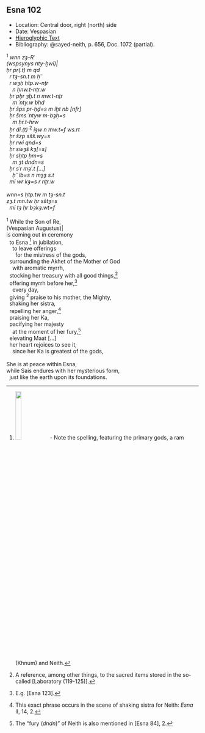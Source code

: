 ## Esna 102 {-}

- Location: Central door, right (north) side
- Date: Vespasian
- [Hieroglyphic Text](https://www.ifao.egnet.net/uploads/publications/enligne/Temples-Esna002.pdf#page=200){target="_blank"}
- Bibliography: @sayed-neith, p. 656, Doc. 1072 (partial).

<style>
  .col2 {
    columns: 2 300px;         /* number of columns and width in pixels*/
    -webkit-columns: 2 300px; /* chrome, safari */
    -moz-columns: 2 300px;    /* firefox */
    -webkit-column-break-inside: avoid;
    -page-break-inside: avoid;
    -break-inside: avoid;
  }

</style>


<div class="col2">



| ^1^ *wnn zȝ-Rʿ  *
| *(wspsynys nty-ḫwỉ)|  *
| *ḥr pr(.t) m qd   *
|   *r tȝ-sn.t m ḥʿʿ  *
|   *r wȝḥ ḥtp.w-nṯr   *
|     *n ḥnw.t-nṯr.w  *
|   *ḥr pẖr ȝḫ.t n mw.t-nṯr  *
|     *m ʿnty.w bhd  *
|   *ḥr šps pr-ḥḏ=s m ỉḫt nb [nfr]  *
|   *ḥr šms ʿntyw m-bȝḥ=s  *
|     *m ẖr.t-hrw  *
|   *ḥr dỉ.(t)* ^2^ *ỉȝw n mw.t=f ws.rt  *
|   *ḥr šzp sšš.wy=s  *
|   *ḥr rwỉ qnd=s  *
|   *ḥr swȝš kȝ[=s]  *
|   *ḥr sḥtp ḥm=s  *
|     *m ȝt dndn=s  *
|   *ḥr sʿr mȝʿ.t [...]  *
|     *ḥʿʿ ỉb=s n mȝȝ s.t  *
|   *mỉ wr kȝ=s r nṯr.w  *
|   
| *wnn=s ḥtp.tw m tȝ-sn.t  *
| *zȝ.t mn.tw ẖr sštȝ=s  *
|   *mỉ tȝ ḥr bȝkȝ.wt=f  *
|
| ^1^ While the Son of Re,
| (Vespasian Augustus)|
| is coming out in ceremony
|   to Esna [^fn-102-1] in jubilation,
|     to leave offerings 
|       for the mistress of the gods,
|   surrounding the Akhet of the Mother of God
|     with aromatic myrrh,
|   stocking her treasury with all good things,[^fn-102-2]
|   offering myrrh before her,[^fn-102-3]
|     every day,
|   giving ^2^ praise to his mother, the Mighty,
|   shaking her sistra,
|   repelling her anger,[^fn-102-4]
|   praising her Ka,
|   pacifying her majesty
|     at the moment of her fury,[^fn-102-5]
|   elevating Maat [...]
|   her heart rejoices to see it,
|     since her Ka is greatest of the gods,
|     
| She is at peace within Esna,
| while Sais endures with her mysterious form,
|   just like the earth upon its foundations.

</div>

[^fn-102-1]: ![](images/102_1.png){width=18%}  - Note the spelling, featuring the primary gods, a ram (Khnum) and Neith.

[^fn-102-2]: A reference, among other things, to the sacred items stored in the so-called [Laboratory (119-125)].

[^fn-102-3]: E.g. [Esna 123].
[^fn-102-4]: This exact phrase occurs in the scene of shaking sistra for Neith: *Esna* II, 14, 2. 
[^fn-102-5]: The "fury (*dndn*)" of Neith is also mentioned in [Esna 84], 2.
